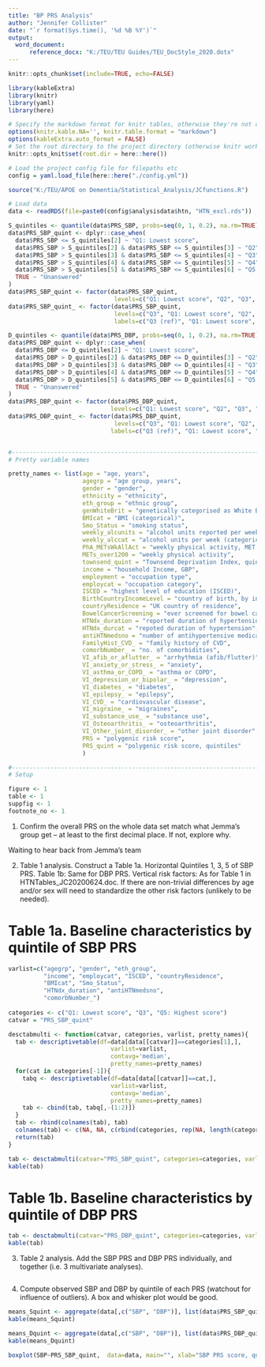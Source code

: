 ```yaml
---
title: "BP PRS Analysis"
author: "Jennifer Collister"
date: "`r format(Sys.time(), '%d %B %Y')`"
output: 
  word_document:
      reference_docx: "K:/TEU/TEU Guides/TEU_DocStyle_2020.dotx"
---
```


```r
knitr::opts_chunk$set(include=TRUE, echo=FALSE)

library(kableExtra)
library(knitr)
library(yaml)
library(here)

# Specify the markdown format for knitr tables, otherwise they're not compatible with kableExtra
options(knitr.kable.NA='', knitr.table.format = "markdown")
options(kableExtra.auto_format = FALSE)
# Set the root directory to the project directory (otherwise knitr works in the directory of the Rmd file by default)
knitr::opts_knit$set(root.dir = here::here())

# Load the project config file for filepaths etc
config = yaml.load_file(here::here("./config.yml"))

source("K:/TEU/APOE on Dementia/Statistical_Analysis/JCfunctions.R")

# Load data
data <- readRDS(file=paste0(config$analysisdata$htn, "HTN_excl.rds"))

S_quintiles <- quantile(data$PRS_SBP, probs=seq(0, 1, 0.2), na.rm=TRUE)
data$PRS_SBP_quint <- dplyr::case_when(
  data$PRS_SBP <= S_quintiles[2] ~ "Q1: Lowest score",
  data$PRS_SBP > S_quintiles[2] & data$PRS_SBP <= S_quintiles[3] ~ "Q2",
  data$PRS_SBP > S_quintiles[3] & data$PRS_SBP <= S_quintiles[4] ~ "Q3",
  data$PRS_SBP > S_quintiles[4] & data$PRS_SBP <= S_quintiles[5] ~ "Q4",
  data$PRS_SBP > S_quintiles[5] & data$PRS_SBP <= S_quintiles[6] ~ "Q5: Highest score",
  TRUE ~ "Unanswered"
)
data$PRS_SBP_quint <- factor(data$PRS_SBP_quint,
                              levels=c("Q1: Lowest score", "Q2", "Q3", "Q4", "Q5: Highest score"))
data$PRS_SBP_quint_ <- factor(data$PRS_SBP_quint,
                              levels=c("Q3", "Q1: Lowest score", "Q2", "Q4", "Q5: Highest score"),
                              labels=c("Q3 (ref)", "Q1: Lowest score", "Q2", "Q4", "Q5: Highest score"))

D_quintiles <- quantile(data$PRS_DBP, probs=seq(0, 1, 0.2), na.rm=TRUE)
data$PRS_DBP_quint <- dplyr::case_when(
  data$PRS_DBP <= D_quintiles[2] ~ "Q1: Lowest score",
  data$PRS_DBP > D_quintiles[2] & data$PRS_DBP <= D_quintiles[3] ~ "Q2",
  data$PRS_DBP > D_quintiles[3] & data$PRS_DBP <= D_quintiles[4] ~ "Q3",
  data$PRS_DBP > D_quintiles[4] & data$PRS_DBP <= D_quintiles[5] ~ "Q4",
  data$PRS_DBP > D_quintiles[5] & data$PRS_DBP <= D_quintiles[6] ~ "Q5: Highest score",
  TRUE ~ "Unanswered"
)
data$PRS_DBP_quint <- factor(data$PRS_DBP_quint,
                             levels=c("Q1: Lowest score", "Q2", "Q3", "Q4", "Q5: Highest score"))
data$PRS_DBP_quint_ <- factor(data$PRS_DBP_quint,
                              levels=c("Q3", "Q1: Lowest score", "Q2", "Q4", "Q5: Highest score"),
                             labels=c("Q3 (ref)", "Q1: Lowest score", "Q2", "Q4", "Q5: Highest score"))


#-------------------------------------------------------------------------------------------------------------------
# Pretty variable names

pretty_names <- list(age = "age, years",
                     agegrp = "age group, years",
                     gender = "gender",
                     ethnicity = "ethnicity",
                     eth_group = "ethnic group",
                     genWhiteBrit = "genetically categorised as White British",
                     BMIcat = "BMI (categorical)",
                     Smo_Status = "smoking status",
                     weekly_alcunits = "alcohol units reported per week",
                     weekly_alccat = "alcohol units per week (categorical)",
                     PhA_METsWkAllAct = "weekly physical activity, MET minutes",
                     METs_over1200 = "weekly physical activity",
                     townsend_quint = "Townsend Deprivation Index, quintiles",
                     income = "household Income, GBP",
                     employment = "occupation type",
                     employcat = "occupation category",
                     ISCED = "highest level of education (ISCED)",
                     BirthCountryIncomeLevel = "country of birth, by income level",
                     countryResidence = "UK country of residence",
                     BowelCancerScreening = "ever screened for bowel cancer",
                     HTNdx_duration = "reported duration of hypertension, years",
                     HTNdx_durcat = "repoted duration of hypertension",
                     antiHTNmedsno = "number of antihypertensive medications",
                     FamilyHist_CVD_ = "family history of CVD",
                     comorbNumber_ = "no. of comorbidities",
                     VI_afib_or_aflutter_ = "arrhythmia (afib/flutter)",
                     VI_anxiety_or_stress_ = "anxiety",
                     VI_asthma_or_COPD_ = "asthma or COPD",
                     VI_depression_or_bipolar_ = "depression",
                     VI_diabetes_ = "diabetes",
                     VI_epilepsy_ = "epilepsy",
                     VI_CVD_ = "cardiovascular disease",
                     VI_migraine_ = "migraines",
                     VI_substance_use_ = "substance use",
                     VI_Osteoarthritis_ = "osteoarthritis",
                     VI_Other_joint_disorder_ = "other joint disorder",
                     PRS = "polygenic risk score",
                     PRS_quint = "polygenic risk score, quintiles"
                     )

#-------------------------------------------------------------------------------------------------------------------
# Setup

figure <- 1
table <- 1
suppfig <- 1
footnote_no <- 1

```

1. Confirm the overall PRS on the whole data set match what Jemma’s group get – at least to the first decimal place.  If not, explore why.

Waiting to hear back from Jemma's team

2. Table 1 analysis.  Construct a Table 1a.  Horizontal Quintiles 1, 3, 5 of SBP PRS.  Table 1b: Same for DBP PRS.  Vertical risk factors: As for Table 1 in HTNTables_JC20200624.doc.    If there are non-trivial differences by age and/or sex will need to standardize the other risk factors (unlikely to be needed).

# Table 1a. Baseline characteristics by quintile of SBP PRS

```r

varlist=c("agegrp", "gender", "eth_group",
          "income", "employcat", "ISCED", "countryResidence",
          "BMIcat", "Smo_Status",
          "HTNdx_duration", "antiHTNmedsno",
          "comorbNumber_")
  
categories <- c("Q1: Lowest score", "Q3", "Q5: Highest score")
catvar = "PRS_SBP_quint"

desctabmulti <- function(catvar, categories, varlist, pretty_names){
  tab <- descriptivetable(df=data[data[[catvar]]==categories[1],], 
                             varlist=varlist,
                             contavg='median',
                             pretty_names=pretty_names)
  for(cat in categories[-1]){
    tabq <- descriptivetable(df=data[data[[catvar]]==cat,], 
                             varlist=varlist,
                             contavg='median',
                             pretty_names=pretty_names)
    tab <- cbind(tab, tabq[,-(1:2)])
  }
  tab <- rbind(colnames(tab), tab)
  colnames(tab) <- c(NA, NA, c(rbind(categories, rep(NA, length(categories)))))
  return(tab)
}

tab <- desctabmulti(catvar="PRS_SBP_quint", categories=categories, varlist=varlist, pretty_names=pretty_names)
kable(tab)

```

# Table 1b. Baseline characteristics by quintile of DBP PRS

```r

tab <- desctabmulti(catvar="PRS_DBP_quint", categories=categories, varlist=varlist, pretty_names=pretty_names)
kable(tab)

```



3. Table 2 analysis.  Add the SBP PRS and DBP PRS individually, and together (i.e. 3 multivariate analyses).

```r


```

4. Compute observed SBP and DBP by quintile of each PRS (watchout for influence of outliers).  A box and whisker plot would be good.

```r

means_Squint <- aggregate(data[,c("SBP", "DBP")], list(data$PRS_SBP_quint), mean)
kable(means_Squint)

means_Dquint <- aggregate(data[,c("SBP", "DBP")], list(data$PRS_DBP_quint), mean)
kable(means_Dquint)

boxplot(SBP~PRS_SBP_quint,  data=data, main="", xlab="SBP PRS score, quintiles", ylab="Systolic Blood pressure at baseline")

```